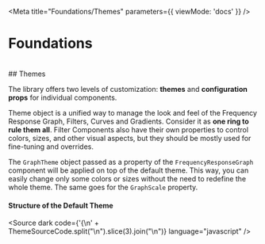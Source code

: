 

<Meta title="Foundations/Themes" parameters={{ viewMode: 'docs' }} />

# Foundations
<br/>
## Themes

The library offers two levels of customization: **themes** and **configuration props** for individual components.

Theme object is a unified way to manage the look and feel of the Frequency Response Graph, Filters, Curves and Gradients. Consider it as **one ring to rule them all**. Filter Components also have their own properties to control colors, sizes, and other visual aspects, but they should be mostly used for fine-tuning and overrides.

The `GraphTheme` object passed as a property of the `FrequencyResponseGraph` component will be applied on top of the default theme. This way, you can easily change only some colors or sizes without the need to redefine the whole theme. The same goes for the `GraphScale` property.

#### Structure of the Default Theme

<Source dark code={'{\n' + ThemeSourceCode.split("\n").slice(3).join("\n")} language="javascript" />
